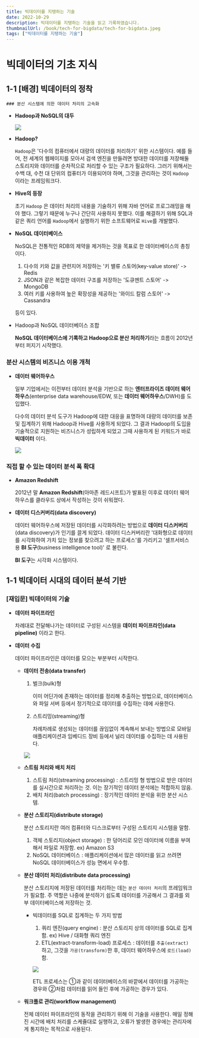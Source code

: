 ```yaml
---
title: 빅데이터를 지탱하는 기술
date: 2022-10-29
description: 빅데이터를 지탱하는 기술을 읽고 기록하였습니다.
thumbnailUrl: /book/tech-for-bigdata/tech-for-bigdata.jpeg
tags: ["빅데이터를 지탱하는 기술"]
---
```


# 빅데이터의 기초 지식

## 1-1 [배경] 빅데이터의 정착

    ### 분산 시스템에 의한 데이터 처리의 고속화

- **Hadoop과 NoSQL의 대두**

  ![](/book/tech-for-bigdata/hadoop.PNG)

- **Hadoop?**

  `Hadoop`은 '다수의 컴퓨터에서 대량의 데이터를 처리하기' 위한 시스템이다. 예를 들어, 전 세계의 웹페이지를 모아서 검색 엔진을 만들려면 방대한 데이터를 저장해둘 스토리지와 데이터를 순차적으로 처리할 수 있는 구조가 필요하다.
  그러기 위해서는 수백 대, 수천 대 단위의 컴퓨터가 이용되어야 하며, 그것을 관리하는 것이 `Hadoop`이라는 프레임워크다.

- **Hive의 등장**

  초기 `Hadoop` 은 데이터 처리의 내용을 기술하기 위해 자바 언어로 프로그래밍을 해야 했다. 그렇기 때문에 누구나 간단히 사용하지 못했다.
  이를 해결하기 위해 SQL과 같은 쿼리 언어를 `Hadoop`에서 실행하기 위한 소프트웨어로 `Hive`를 개발했다.

- **NoSQL 데이터베이스**

  NoSQL은 전통적인 RDB의 제약을 제거하는 것을 목표로 한 데이터베이스의 총칭이다.

  1. 다수의 키와 값을 관련지어 저장하는 '키 밸류 스토어(key-value store)' -> Redis
  2. JSON과 같은 복잡한 데이터 구조를 저장하는 '도큐멘트 스토어' -> MongoDB
  3. 여러 키를 사용하여 높은 확장성을 제공하는 '와이드 칼럼 스토어' -> Cassandra

  등이 있다.

- Hadoop과 NoSQL 데이터베이스 조합

  **NoSQL 데이터베이스에 기록하고 Hadoop으로 분산 처리하기**라는 흐름이 2012년부터 퍼지기 시작했다.

### 분산 시스템의 비즈니스 이용 개척

- **데이터 웨어하우스**

  일부 기업에서는 이전부터 데이터 분석을 기반으로 하는 **엔터프라이즈 데이터 웨어하우스**(enterprise data warehouse/EDW, 또는 **데이터 웨어하우스**/DWH)를 도입했다.

  다수의 데이터 분석 도구가 Hadoop에 대한 대응을 표명하여 대량의 데이터를 보존 및 집계하기 위해 Hadoop과 Hive를 사용하게 되었다.
  그 결과 Hadoop의 도입을 기술적으로 지원하는 비즈니스가 성립하게 되었고 그때 사용하게 된 키워드가 바로 **빅데이터** 이다.

  ![](/book/tech-for-bigdata/data-warehouse.PNG)

### 직접 할 수 있는 데이터 분석 폭 확대

- **Amazon Redshift**

  2012년 말 **Amazon Redshift**(아마존 레드시프트)가 발표된 이후로 데이터 웨어하우스를 클라우드 상에서 작성하는 것이 쉬워졌다.

- **데이터 디스커버리(data discovery)**

  데이터 웨어하우스에 저장된 데이터를 시각화하려는 방법으로 **데이터 디스커버리**(data discovery)가 인기를 끌게 되었다.
  데이터 디스커버리란 '대화형으로 데이터를 시각화하여 가치 있는 정보를 찾으려고 하는 프로세스'를 가리키고 '셀프서비스용 **BI 도구**(business intelligence tool)' 로 불린다.

  **BI 도구**는 시각화 시스템이다.

## 1-1 빅데이터 시대의 데이터 분석 기반

### [재입문] 빅데이터의 기술

- **데이터 파이프라인**

  차례대로 전달해나가는 데이터로 구성된 시스템을 **데이터 파이프라인(data pipeline)** 이라고 한다.

- **데이터 수집**

  데이터 파이프라인은 데이터를 모으는 부분부터 시작한다.

  - **데이터 전송(data transfer)**

    1. 벌크(bulk)형

       이미 어딘가에 존재하는 데이터를 정리해 추출하는 방법으로, 데이터베이스와 파일 서버 등에서 정기적으로 데이터를 수집하는 데에 사용한다.

    2. 스트리밍(streaming)형

       차례차례로 생성되는 데이터를 끊임없이 계속해서 보내는 방법으로 모바일 애플리케이션과 임베디드 장비 등에서 널리 데이터를 수집하는 데 사용된다.

    ![](/book/tech-for-bigdata/work-flow.PNG)

  - **스트림 처리와 배치 처리**

    1. 스트림 처리(streaming processing) : 스트리밍 형 방법으로 받은 데이터를 실시간으로 처리하는 것. 이는 장기적인 데이터 분석에는 적합하지 않음.
    2. 배치 처리(batch processing) : 장기적인 데이터 분석을 위한 분산 시스템.

  - **분산 스토리지(distribute storage)**

    분산 스토리지란 여러 컴퓨터와 디스크로부터 구성된 스토리지 시스템을 말함.

    1. 객체 스토리지(object storage) : 한 덩어리로 모인 데이터에 이름을 부여해서 파일로 저장함. ex) Amazon S3
    2. NoSQL 데이터베이스 : 애플리케이션에서 많은 데이터를 읽고 쓰려면 NoSQL 데이터베이스가 성능 면에서 우수함.

  - **분산 데이터 처리(distribute data processing)**

    분산 스토리지에 저장된 데이터를 처리하는 데는 `분산 데이터 처리`의 프레임워크가 필요함.
    주 역할은 나중에 분석하기 쉽도록 데이터를 가공해서 그 결과를 외부 데이터베이스에 저장하는 것.

    - 빅데이터를 SQL로 집계하는 두 가지 방법

      1. 쿼리 엔진(query engine) : 분산 스토리지 상의 데이터를 SQL로 집계함. ex) Hive / 대화형 쿼리 엔진
      2. ETL(extract-transform-load) 프로세스 : 데이터를 `추출(extract)` 하고, 그것을 `가공(transform)`한 후, 데이터 웨어하우스에 `로드(load)` 함.

      ![](/book/tech-for-bigdata/ETL.PNG)

      ETL 프로세스는 ①과 같이 데이터베이스의 바깥에서 데이터를 가공하는 경우와 ②처럼 데이터를 읽어 들인 후에 가공하는 경우가 있다.

  - **워크플로 관리(workflow management)**

    전체 데이터 파이프라인의 동작을 관리하기 위해 이 기술을 사용한다. 매일 정해진 시간에 배치 처리를 스케쥴대로 실행하고, 오류가 발생한 경우에는 관리자에게 통지하는 목적으로 사용된다.
